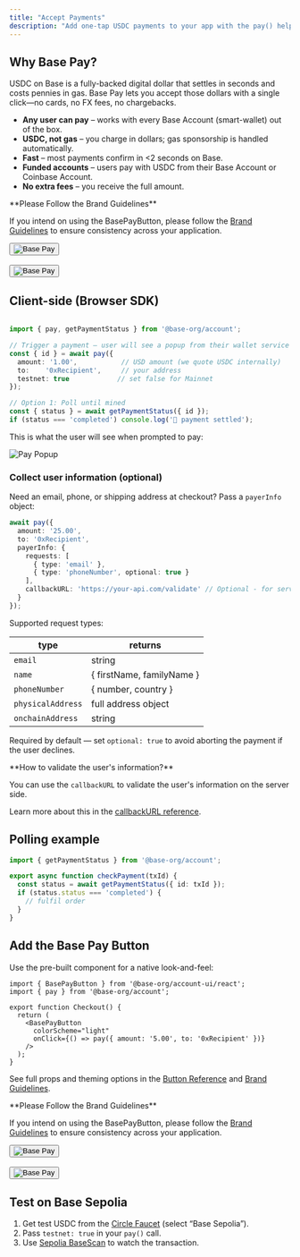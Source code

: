 ```yaml
---
title: "Accept Payments"
description: "Add one-tap USDC payments to your app with the pay() helper and Base Pay Button."
---
```


## Why Base Pay?

USDC on Base is a fully-backed digital dollar that settles in seconds and costs pennies in gas.  Base Pay lets you accept those dollars with a single click—no cards, no FX fees, no chargebacks.

* **Any user can pay** – works with every Base Account (smart-wallet) out of the box.
* **USDC, not gas** – you charge in dollars; gas sponsorship is handled automatically.
* **Fast** – most payments confirm in &lt;2&nbsp;seconds on Base.
* **Funded accounts** – users pay with USDC from their Base Account or Coinbase Account.
* **No extra fees** – you receive the full amount.

<Warning>
**Please Follow the Brand Guidelines** 

If you intend on using the BasePayButton, please follow the [Brand Guidelines](/base-account/reference/ui-elements/brand-guidelines) to ensure consistency across your application.

<div style={{ display: 'flex', justifyContent: 'center' }}>
  <button
      type="button"
      style={{
        display: 'flex',
        alignItems: 'center',
        justifyContent: 'center',
        padding: '12px 16px',
        backgroundColor: '#ffffff',
        border: 'none',
        borderRadius: '8px',
        cursor: 'pointer',
        fontFamily: 'system-ui, -apple-system, sans-serif',
        minWidth: '180px',
        height: '44px'
      }}
    >
      <img
        src="/images/base-account/BasePayBlueLogo.png"
        alt="Base Pay"
        style={{
          height: '20px',
          width: 'auto'
        }}
      />
    </button>
</div>
<br />
<div style={{ display: 'flex', justifyContent: 'center' }}>
  <button
      type="button"
      style={{
        display: 'flex',
        alignItems: 'center',
        justifyContent: 'center',
        padding: '12px 16px',
        backgroundColor: '#0000FF',
        border: 'none',
        borderRadius: '8px',
        cursor: 'pointer',
        fontFamily: 'system-ui, -apple-system, sans-serif',
        minWidth: '180px',
        height: '44px'
      }}
    >
      <img
        src="/images/base-account/BasePayWhiteLogo.png"
        alt="Base Pay"
        style={{
          height: '20px',
          width: 'auto'
        }}
      />
    </button>
</div>

</Warning>

## Client-side (Browser SDK)

```ts Browser (SDK)

import { pay, getPaymentStatus } from '@base-org/account';

// Trigger a payment – user will see a popup from their wallet service
const { id } = await pay({
  amount: '1.00',           // USD amount (we quote USDC internally)
  to:    '0xRecipient',     // your address
  testnet: true            // set false for Mainnet
});

// Option 1: Poll until mined
const { status } = await getPaymentStatus({ id });
if (status === 'completed') console.log('🎉 payment settled');
```


This is what the user will see when prompted to pay:

<div style={{ display: 'flex', justifyContent: 'center'}}>
  <img src="/images/base-account/BasePayFlow.png" alt="Pay Popup" style={{ width: '300px', height: 'auto' }} />
</div>

### Collect user information (optional)

Need an email, phone, or shipping address at checkout?  Pass a <code>payerInfo</code> object:

```ts
await pay({
  amount: '25.00',
  to: '0xRecipient',
  payerInfo: {
    requests: [
      { type: 'email' },
      { type: 'phoneNumber', optional: true }
    ],
    callbackURL: 'https://your-api.com/validate' // Optional - for server-side validation
  }
});
```

Supported request types:

| type | returns |
|---------|---------|
| <code>email</code> | string |
| <code>name</code> | &#123; firstName, familyName &#125; |
| <code>phoneNumber</code> | &#123; number, country &#125; |
| <code>physicalAddress</code> | full address object |
| <code>onchainAddress</code> | string |

<Warning>Required by default — set <code>optional: true</code> to avoid aborting the payment if the user declines.</Warning>

<Tip>
**How to validate the user's information?**

You can use the `callbackURL` to validate the user's information on the server side.

Learn more about this in the [callbackURL reference](/base-account/reference/core/capabilities/datacallback).
</Tip>

## Polling example

```ts Backend (SDK)
import { getPaymentStatus } from '@base-org/account';

export async function checkPayment(txId) {
  const status = await getPaymentStatus({ id: txId });
  if (status.status === 'completed') {
    // fulfil order
  }
}
```

## Add the Base Pay Button

Use the pre-built component for a native look-and-feel:

```tsx title="Checkout.tsx"
import { BasePayButton } from '@base-org/account-ui/react';
import { pay } from '@base-org/account';

export function Checkout() {
  return (
    <BasePayButton
      colorScheme="light"
      onClick={() => pay({ amount: '5.00', to: '0xRecipient' })}
    />
  );
}
```

See full props and theming options in the [Button Reference](/base-account/reference/ui-elements/base-pay-button) and [Brand Guidelines](/base-account/reference/ui-elements/brand-guidelines).

<Warning>
**Please Follow the Brand Guidelines** 

If you intend on using the BasePayButton, please follow the [Brand Guidelines](/base-account/reference/ui-elements/brand-guidelines) to ensure consistency across your application.

<div style={{ display: 'flex', justifyContent: 'center' }}>
  <button
      type="button"
      style={{
        display: 'flex',
        alignItems: 'center',
        justifyContent: 'center',
        padding: '12px 16px',
        backgroundColor: '#ffffff',
        border: 'none',
        borderRadius: '8px',
        cursor: 'pointer',
        fontFamily: 'system-ui, -apple-system, sans-serif',
        minWidth: '180px',
        height: '44px'
      }}
    >
      <img
        src="/images/base-account/BasePayBlueLogo.png"
        alt="Base Pay"
        style={{
          height: '20px',
          width: 'auto'
        }}
      />
    </button>
</div>
<br />
<div style={{ display: 'flex', justifyContent: 'center' }}>
  <button
      type="button"
      style={{
        display: 'flex',
        alignItems: 'center',
        justifyContent: 'center',
        padding: '12px 16px',
        backgroundColor: '#0000FF',
        border: 'none',
        borderRadius: '8px',
        cursor: 'pointer',
        fontFamily: 'system-ui, -apple-system, sans-serif',
        minWidth: '180px',
        height: '44px'
      }}
    >
      <img
        src="/images/base-account/BasePayWhiteLogo.png"
        alt="Base Pay"
        style={{
          height: '20px',
          width: 'auto'
        }}
      />
    </button>
</div>
</Warning>

## Test on Base Sepolia

1. Get test USDC from the <a href="https://faucet.circle.com" target="_blank">Circle Faucet</a> (select “Base Sepolia”).  
2. Pass <code>testnet: true</code> in your <code>pay()</code> call.  
3. Use <a href="https://sepolia.basescan.org" target="_blank">Sepolia BaseScan</a> to watch the transaction.



<PolicyBanner /> 